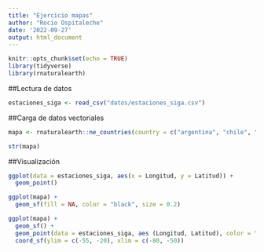 ```yaml
---
title: "Ejercicio mapas"
author: "Rocio Ospitaleche"
date: '2022-09-27'
output: html_document
---
```


```r
knitr::opts_chunk$set(echo = TRUE)
library(tidyverse)
library(rnaturalearth)
```
##Lectura de datos
```r
estaciones_siga <- read_csv("datos/estaciones_siga.csv")
```
##Carga de datos vectoriales

```r
mapa <- rnaturalearth::ne_countries(country = c("argentina", "chile", "uruguay", "paraguay", "brazil", "bolivia", "falkland islands"), returnclass = "sf") 

str(mapa)
```
##Visualización

```r
ggplot(data = estaciones_siga, aes(x = Longitud, y = Latitud)) +
  geom_point()

```


```r

ggplot(mapa) +
  geom_sf(fill = NA, color = "black", size = 0.2)

```
```r
ggplot(mapa) +
  geom_sf() +
  geom_point(data = estaciones_siga, aes (Longitud, Latitud), color = "lightgreen") +
  coord_sf(ylim = c(-55, -20), xlim = c(-80, -50))

```


